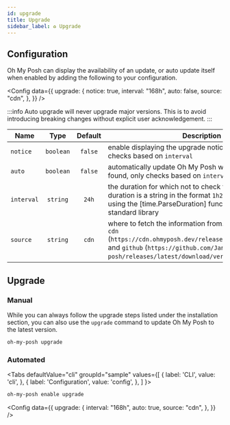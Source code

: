 ```yaml
---
id: upgrade
title: Upgrade
sidebar_label: ♻️ Upgrade
---
```



## Configuration

Oh My Posh can display the availability of an update, or auto update itself when
enabled by adding the following to your configuration.

<Config
  data={{
    upgrade: {
      notice: true,
      interval: "168h",
      auto: false,
      source: "cdn",
    },
  }}
/>

:::info
Auto upgrade will never upgrade major versions. This is to avoid introducing breaking changes
without explicit user acknowledgement.
:::

| Name       |   Type    | Default | Description                                                                                                                                                                                                                |
| ---------- | :-------: | :-----: | -------------------------------------------------------------------------------------------------------------------------------------------------------------------------------------------------------------------------- |
| `notice`   | `boolean` | `false` | enable displaying the upgrade notice on shell start, only checks based on `interval`                                                                                                                                       |
| `auto`     | `boolean` | `false` | automatically update Oh My Posh when an update is found, only checks based on `interval`                                                                                                                                   |
| `interval` | `string`  |  `24h`  | the duration for which not to check for an update. The duration is a string in the format `1h2m3s` and is parsed using the [time.ParseDuration] function from the Go standard library                                      |
| `source`   | `string`  |  `cdn`  | where to fetch the information from. Accepted values are `cdn` (`https://cdn.ohmyposh.dev/releases/latest/version.txt`) and `github` (`https://github.com/JanDeDobbeleer/oh-my-posh/releases/latest/download/version.txt`) |

## Upgrade

### Manual

While you can always follow the upgrade steps listed under the installation section,
you can also use the `upgrade` command to update Oh My Posh to the latest version.

```powershell
oh-my-posh upgrade
```

### Automated

<Tabs
  defaultValue="cli"
  groupId="sample"
  values={[
    { label: 'CLI', value: 'cli', },
    { label: 'Configuration', value: 'config', },
  ]
}>
<TabItem value="cli">

```powershell
oh-my-posh enable upgrade
```

</TabItem>
<TabItem value="config">

<Config
  data={{
    upgrade: {
      interval: "168h",
      auto: true,
      source: "cdn",
    },
  }}
/>

</TabItem>
</Tabs>

[customize]: /docs/installation/customize#custom-configuration
